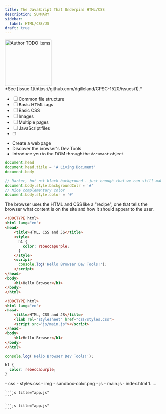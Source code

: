 ```yaml
---
title: The JavaScript That Underpins HTML/CSS
description: SUMMARY
sidebar:
  label: HTML/CSS/JS
draft: true
---
```



<Image src={todo} alt="Author TODO Items" class="float-end ml-3" width="150" />
<Aside title="Work-In-Progress (WIP)" type="caution">
*See [issue 1](https://github.com/dgilleland/CPSC-1520/issues/1).*
</Aside>



- [ ] Common file structure
- [ ] Basic HTML tags
- [ ] Basic CSS
- [ ] Images
- [ ] Multiple pages
- [ ] JavaScript files
- [ ] 

- Create a web page
- Discover the browser's Dev Tools
- Introduce you to the DOM through the `document` object

```js title="Type into the Dev Tool's Console"
document.head
document.head.title = 'A Living Document'
document.body

// Darker, but not black background - just enough that we can still make out the text
document.body.style.backgroundColr = '#'
// Nice complementary color
document.body.style.color = '#'
```


The browser uses the HTML and CSS like a "recipe", one that tells the browser what content is on the site and how it should appear to the user.

```html title="index.html"
<!DOCTYPE html>
<html lang="en">
<head>
    <title>HTML, CSS and JS</title> 
    <style>
      h1 {
        color: rebeccapurple;
      }
    </style>
    <script>
      console.log('Hello Browser Dev Tools!');
    </script>
</head>
<body>
    <h1>Hello Browser</h1>    
</body>
</html>
```

```html title="index.html"
<!DOCTYPE html>
<html lang="en">
<head>
    <title>HTML, CSS and JS</title> 
    <link rel="stylesheet" href="css/styles.css">
    <script src="js/main.js"></script>
</head>
<body>
    <h1>Hello Browser</h1>    
</body>
</html>
```

```js title="js/main.js"
console.log('Hello Browser Dev Tools!');
```

```css title="css/styles.css"
h1 {
  color: rebeccapurple;
}
```

<FileTree>
  - css
    - styles.css
  - img
    - sandbox-color.png
  - js
    - main.js
  - index.html
</FileTree>


<Steps>
1. ...

    ```js title="app.js"
    ```

    ```js title="app.js"
    ```


</Steps>
